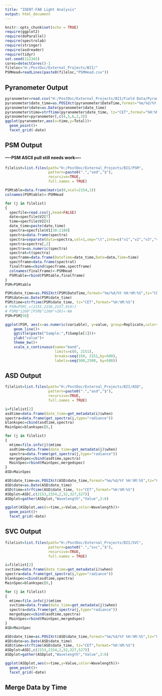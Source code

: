 ```yaml
---
title: "IDENT-FAB Light Analysis"
output: html_document
---
```


```r
knitr::opts_chunk$set(echo = TRUE)
require(ggplot2)
require(doParallel)
require(spectrolab)
require(stringer)
require(asdreader)
require(tidyr)
set.seed(112345)
cores=detectCores()-1
fileloc="H:/PostDoc/External_Projects/BII/"
PSMHead=readLines(paste0(fileloc,"PSMHead.csv"))
```

## Pyranometer Output
```r
pyranometer=read.csv("H:/PostDoc/External_Projects/BII/Field Data/Pyranometer/Pyranometer.csv",header=TRUE)
pyranometer$date_time=as.POSIXct(pyranometer$DateTime,format="%m/%d/%Y %H:%M:%S",tz="CET",origin=(as.POSIXct('1970-01-01')))
pyranometer$date=as.Date(pyranometer$date_time)
pyranometer$time=strftime(pyranometer$date_time, tz="CET",format="%H:%M:%S")
pyranometer=pyranometer[,c(4,5,6,2,3)]
ggplot(pyranometer,aes(x=time,y=Total))+
  geom_point()+
  facet_grid(~date)
```

## PSM Output
#### ----PSM ASCII pull still needs work----
```r

filelist=list.files(path="H:/PostDoc/External_Projects/BII/PSM",
                    pattern=paste0(".","sed","$"),
                    recursive=TRUE,
                    full.names = TRUE)

PSMtable=data.frame(matrix(0,ncol=2154,1))
colnames(PSMtable)<-PSMHead

for (j in filelist)
{
  specfile=read.csv(j,head=FALSE)
  date=specfile$V2[7]
  time=specfile$V2[8]
  date_time=paste(date,time)
  spectra=specfile$V1[30:2180]
  spectra=data.frame(spectra)
  spectra=separate(data=spectra,col=1,sep="\t",into=c("v1","v2","v3","v4"))
  spectra=spectra[,2]
  spectra=as.numeric(spectra)
  spectrat=t(spectra)
  specframe=data.frame(DateTime=date_time,Date=date,Time=time)
  spectframe=data.frame(spectrat)
  finalframe=cbind(specframe,spectframe)
  colnames(finalframe)<-PSMHead
  PSMtable=rbind(PSMtable,finalframe)
}
PSM=PSMtable

PSM$date_time=as.POSIXct(PSM$DateTime,format="%m/%d/%Y %H:%M:%S",tz="CET",origin=(as.POSIXct('1970-01-01')))
PSM$date=as.Date(PSM$date_time)
PSM$time=strftime(PSM$date_time, tz="CET",format="%H:%M:%S")
# PSM=PSM[,c(2155,2156,2157,914)]
# PSM$"1260"[PSM$"1260">20]<-NA
PSM=PSM[50]

ggplot(PSM, aes(x=as.numeric(variable), y=value, group=Replicate,color=Replicate))+
    geom_line()+
    ggtitle(paste("Sample:",f$Sample[1]))+
    ylab("value")+
    theme_bw()+
    scale_x_continuous(name="band",
                       limits=c(0, 2151),
                       breaks=seq(150, 2151,by=500),
                       labels=seq(500,2500, by=500))
```

## ASD Output
```r

filelist=list.files(path="H:/PostDoc/External_Projects/BII/ASD",
                    pattern=paste0(".","asd","$"),
                    recursive=TRUE,
                    full.names = TRUE)

i=filelist[2]
asdtime=data.frame(date_time=get_metadata(i)$when)
spectra=data.frame(get_spectra(i,type="radiance"))
blankspec=cbind(asdtime,spectra)
MainSpec=blankspec[0,]

for (j in filelist)
{
  mtime=file.info(j)$mtime
  asdtime=data.frame(date_time=get_metadata(j)$when)
  spectra=data.frame(get_spectra(j,type="radiance"))
  mergedspec=cbind(asdtime,spectra)
  MainSpec=rbind(MainSpec,mergedspec)
}
ASD=MainSpec

ASD$date_time=as.POSIXct(ASD$date_time,format="%m/%d/%Y %H:%M:%S",tz="CET",origin=(as.POSIXct('1970-01-01')))
ASD$date=as.Date(ASD$date_time)
ASD$time=strftime(ASD$date_time, tz="CET",format="%H:%M:%S")
ASDplot=ASD[,c(2153,2154,2,52,327,527)]
ASDplot=gather(ASDplot,"Wavelength","Value",3:6)

ggplot(ASDplot,aes(x=time,y=Value,color=Wavelength))+
  geom_point()+
  facet_grid(~date)
```

## SVC Output
```r

filelist=list.files(path="H:/PostDoc/External_Projects/BII/SVC",
                    pattern=paste0(".","svc","$"),
                    recursive=TRUE,
                    full.names = TRUE)

i=filelist[2]
svctime=data.frame(date_time=get_metadata(i)$when)
spectra=data.frame(get_spectra(i,type="radiance"))
blankspec=cbind(asdtime,spectra)
MainSpec=blankspec[0,]

for (j in filelist)
{
  mtime=file.info(j)$mtime
  svctime=data.frame(date_time=get_metadata(j)$when)
  spectra=data.frame(get_spectra(j,type="radiance"))
  mergedspec=cbind(asdtime,spectra)
  MainSpec=rbind(MainSpec,mergedspec)
}
ASD=MainSpec

ASD$date_time=as.POSIXct(ASD$date_time,format="%m/%d/%Y %H:%M:%S",tz="CET",origin=(as.POSIXct('1970-01-01')))
ASD$date=as.Date(ASD$date_time)
ASD$time=strftime(ASD$date_time, tz="CET",format="%H:%M:%S")
ASDplot=ASD[,c(2153,2154,2,52,327,527)]
ASDplot=gather(ASDplot,"Wavelength","Value",3:6)

ggplot(ASDplot,aes(x=time,y=Value,color=Wavelength))+
  geom_point()+
  facet_grid(~date)
```

## Merge Data by Time
```r

```